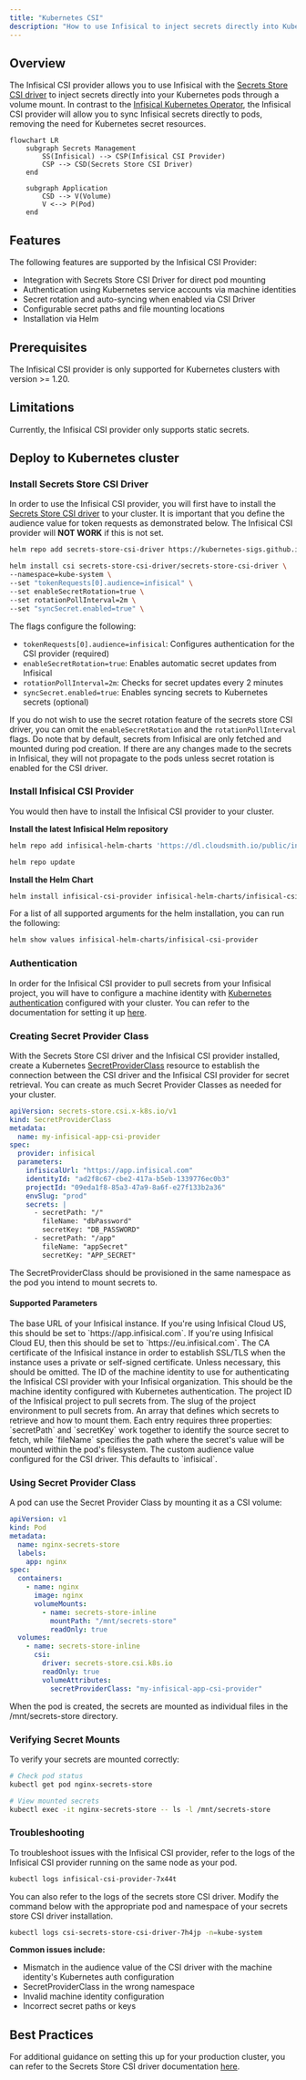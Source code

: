 ```yaml
---
title: "Kubernetes CSI"
description: "How to use Infisical to inject secrets directly into Kubernetes pods."
---
```


## Overview

The Infisical CSI provider allows you to use Infisical with the [Secrets Store CSI driver](https://secrets-store-csi-driver.sigs.k8s.io) to inject secrets directly into your Kubernetes pods through a volume mount.
In contrast to the [Infisical Kubernetes Operator](https://infisical.com/docs/integrations/platforms/kubernetes), the Infisical CSI provider will allow you to sync Infisical secrets directly to pods, removing the need for Kubernetes secret resources.

```mermaid
flowchart LR
    subgraph Secrets Management
        SS(Infisical) --> CSP(Infisical CSI Provider)
        CSP --> CSD(Secrets Store CSI Driver)
    end

    subgraph Application
        CSD --> V(Volume)
        V <--> P(Pod)
    end

```

## Features

The following features are supported by the Infisical CSI Provider:

- Integration with Secrets Store CSI Driver for direct pod mounting
- Authentication using Kubernetes service accounts via machine identities
- Secret rotation and auto-syncing when enabled via CSI Driver
- Configurable secret paths and file mounting locations
- Installation via Helm

## Prerequisites

The Infisical CSI provider is only supported for Kubernetes clusters with version >= 1.20.

## Limitations

Currently, the Infisical CSI provider only supports static secrets.

## Deploy to Kubernetes cluster

### Install Secrets Store CSI Driver

In order to use the Infisical CSI provider, you will first have to install the [Secrets Store CSI driver](https://secrets-store-csi-driver.sigs.k8s.io/getting-started/installation) to your cluster. It is important that you define
the audience value for token requests as demonstrated below. The Infisical CSI provider will **NOT WORK** if this is not set.

```bash
helm repo add secrets-store-csi-driver https://kubernetes-sigs.github.io/secrets-store-csi-driver/charts
```

```bash
helm install csi secrets-store-csi-driver/secrets-store-csi-driver \
--namespace=kube-system \
--set "tokenRequests[0].audience=infisical" \
--set enableSecretRotation=true \
--set rotationPollInterval=2m \
--set "syncSecret.enabled=true" \
```

The flags configure the following:

- `tokenRequests[0].audience=infisical`: Configures authentication for the CSI provider (required)
- `enableSecretRotation=true`: Enables automatic secret updates from Infisical
- `rotationPollInterval=2m`: Checks for secret updates every 2 minutes
- `syncSecret.enabled=true`: Enables syncing secrets to Kubernetes secrets (optional)

If you do not wish to use the secret rotation feature of the secrets store CSI driver, you can omit the `enableSecretRotation` and the `rotationPollInterval` flags.
Do note that by default, secrets from Infisical are only fetched and mounted during pod creation. If there are any changes made to the secrets in Infisical,
they will not propagate to the pods unless secret rotation is enabled for the CSI driver.

### Install Infisical CSI Provider

You would then have to install the Infisical CSI provider to your cluster.

**Install the latest Infisical Helm repository**

```bash
helm repo add infisical-helm-charts 'https://dl.cloudsmith.io/public/infisical/helm-charts/helm/charts/'

helm repo update
```

**Install the Helm Chart**

```bash
helm install infisical-csi-provider infisical-helm-charts/infisical-csi-provider
```

For a list of all supported arguments for the helm installation, you can run the following:

```bash
helm show values infisical-helm-charts/infisical-csi-provider
```

### Authentication

In order for the Infisical CSI provider to pull secrets from your Infisical project, you will have to configure
a machine identity with [Kubernetes authentication](https://infisical.com/docs/documentation/platform/identities/kubernetes-auth) configured with your cluster.
You can refer to the documentation for setting it up [here](https://infisical.com/docs/documentation/platform/identities/kubernetes-auth#guide).

### Creating Secret Provider Class

With the Secrets Store CSI driver and the Infisical CSI provider installed, create a Kubernetes [SecretProviderClass](https://secrets-store-csi-driver.sigs.k8s.io/concepts.html#secretproviderclass) resource to establish
the connection between the CSI driver and the Infisical CSI provider for secret retrieval. You can create as much Secret Provider Classes as needed for your cluster.

```yaml
apiVersion: secrets-store.csi.x-k8s.io/v1
kind: SecretProviderClass
metadata:
  name: my-infisical-app-csi-provider
spec:
  provider: infisical
  parameters:
    infisicalUrl: "https://app.infisical.com"
    identityId: "ad2f8c67-cbe2-417a-b5eb-1339776ec0b3"
    projectId: "09eda1f8-85a3-47a9-8a6f-e27f133b2a36"
    envSlug: "prod"
    secrets: |
      - secretPath: "/"
        fileName: "dbPassword"
        secretKey: "DB_PASSWORD"
      - secretPath: "/app"
        fileName: "appSecret"
        secretKey: "APP_SECRET"
```

<Note>
  The SecretProviderClass should be provisioned in the same namespace as the pod
  you intend to mount secrets to.
</Note>

#### Supported Parameters

<Accordion title="infisicalUrl">
  The base URL of your Infisical instance. If you're using Infisical Cloud US,
  this should be set to `https://app.infisical.com`. If you're using Infisical
  Cloud EU, then this should be set to `https://eu.infisical.com`.
</Accordion>

<Accordion title="caCertificate">
  The CA certificate of the Infisical instance in order to establish SSL/TLS
  when the instance uses a private or self-signed certificate. Unless necessary,
  this should be omitted.
</Accordion>

<Accordion title="identityId">
  The ID of the machine identity to use for authenticating the Infisical CSI
  provider with your Infisical organization. This should be the machine identity
  configured with Kubernetes authentication.
</Accordion>

<Accordion title="projectId">
  The project ID of the Infisical project to pull secrets from.
</Accordion>

<Accordion title="envSlug">
  The slug of the project environment to pull secrets from.
</Accordion>

<Accordion title="secrets">
  An array that defines which secrets to retrieve and how to mount them. Each
  entry requires three properties: `secretPath` and `secretKey` work together to
  identify the source secret to fetch, while `fileName` specifies the path where
  the secret's value will be mounted within the pod's filesystem.
</Accordion>

<Accordion title="audience">
  The custom audience value configured for the CSI driver. This defaults to
  `infisical`.
</Accordion>

### Using Secret Provider Class

A pod can use the Secret Provider Class by mounting it as a CSI volume:

```yaml
apiVersion: v1
kind: Pod
metadata:
  name: nginx-secrets-store
  labels:
    app: nginx
spec:
  containers:
    - name: nginx
      image: nginx
      volumeMounts:
        - name: secrets-store-inline
          mountPath: "/mnt/secrets-store"
          readOnly: true
  volumes:
    - name: secrets-store-inline
      csi:
        driver: secrets-store.csi.k8s.io
        readOnly: true
        volumeAttributes:
          secretProviderClass: "my-infisical-app-csi-provider"
```

When the pod is created, the secrets are mounted as individual files in the /mnt/secrets-store directory.

### Verifying Secret Mounts

To verify your secrets are mounted correctly:

```bash
# Check pod status
kubectl get pod nginx-secrets-store

# View mounted secrets
kubectl exec -it nginx-secrets-store -- ls -l /mnt/secrets-store
```

### Troubleshooting

To troubleshoot issues with the Infisical CSI provider, refer to the logs of the Infisical CSI provider running on the same node as your pod.

```bash
kubectl logs infisical-csi-provider-7x44t
```

You can also refer to the logs of the secrets store CSI driver. Modify the command below with the appropriate pod and namespace of your secrets store CSI driver installation.

```bash
kubectl logs csi-secrets-store-csi-driver-7h4jp -n=kube-system
```

**Common issues include:**

- Mismatch in the audience value of the CSI driver with the machine identity's Kubernetes auth configuration
- SecretProviderClass in the wrong namespace
- Invalid machine identity configuration
- Incorrect secret paths or keys

## Best Practices

For additional guidance on setting this up for your production cluster, you can refer to the Secrets Store CSI driver documentation [here](https://secrets-store-csi-driver.sigs.k8s.io/topics/best-practices).
